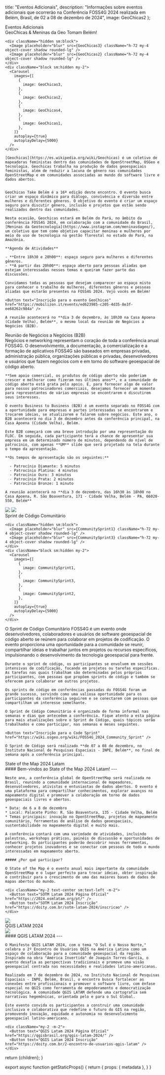
  title: "Eventos Adicionais",
  description: "Informações sobre eventos adicionais que ocorrerão na Conferência FOSS4G 2024 realizada em Belém, Brasil, de 02 a 08 de dezembro de 2024",
  image: GeoChicas2
};

<div className="sm:hidden">
<Heading bubble>Eventos Adicionais</Heading>
</div>

<Heading bubble color="orange">
  GeoChicas &amp; Meninas da Geo Tomam Belém!
</Heading>

<div className="sm:grid sm:grid-cols-12 gap-4">
  <div className="col-span-5 rounded-lg overflow-hidden">

    <div className="hidden sm:block">
      <Image placeholder="blur" src={GeoChicas3} className="h-72 my-4 object-cover shadow rounded-lg" />
      <Image placeholder="blur" src={GeoChicas2} className="h-72 my-4 object-cover shadow rounded-lg" />
    </div>
    <div className="block sm:hidden my-2">
      <Carousel
        images={[
          {
            image: GeoChicas3,
          },
          {
            image: GeoChicas2,
          },
          {
            image: GeoChicas4,
          },
          {
            image: GeoChicas1,
          },
        ]}
        autoplay={true}
        autoplayDelay={5000}
      />
    </div>

  </div>
  <div className="col-span-7">

    [Geochicas](https://es.wikipedia.org/wiki/Geochicas) é um coletivo de mapeadoras feministas dentro das comunidades de OpenStreetMap, OSGeo e tecnologia. Geochicas trabalha na produção de dados geoespaciais feministas, além de reduzir a lacuna de gênero nas comunidades OpenStreetMap e em comunidades associadas ao mundo do software livre e dados abertos.


    GeoChicas Take Belém é a 16ª edição deste encontro. O evento busca criar um espaço dinâmico para diálogo, convivência e diversão entre mulheres e diferentes gêneros. O objetivo do evento é criar um espaço seguro para discutir gênero, inclusão e projetos que estão sendo realizados dentro das comunidades.

    Nesta ocasião, Geochicas estará em Belém do Pará, no âmbito da conferência FOSS4G 2024, em colaboração com a comunidade do Brasil, [Meninas da Geotecnología](https://www.instagram.com/meninasdageo/), um coletivo que tem como objetivo capacitar meninas e mulheres por meio do uso de tecnologia na gestão florestal no estado do Pará, na Amazônia.

    **Agenda de Atividades**

    - **Entre 18h30 e 20h00**: espaço seguro para mulheres e diferentes gêneros.
    - **A partir das 20h00**: espaço aberto para pessoas aliadas que estejam interessadas nesses temas e queiram fazer parte das discussões.

    Convidamos todas as pessoas que desejam comparecer ao espaço misto para conhecer o trabalho de mulheres, diferentes gêneros e pessoas aliadas que estarão presentes na FOSS4G 2024. Vejo vocês em Belém!

    <Button text="Inscrição para o evento GeoChicas" href="https://mobilizon.it/events/ed623985-c205-4d35-8e3f-ee68262c984a" />

    A reunião acontecerá no **dia 3 de dezembro, às 18h30 na Casa Apoena (Cidade Velha), Belém**, o mesmo local da reunião de Negócios a Negócios (B2B).

  </div>
</div>

<Heading bubble color="red">
  Reunião de Negócios a Negócios (B2B)
</Heading>

<div className="grid grid-cols-1 sm:grid-cols-12 gap-4">
  <div className="sm:col-span-7 order-last sm:order-first">
    Negócios e networking representam o coração de toda a conferência anual FOSS4G. O desenvolvimento, a documentação, a comercialização e a formação de aplicativos FOSS4G são baseados em empresas privadas, administração pública, organizações públicas e privadas, desenvolvedores e usuários que fazem negócios com e em torno do software geoespacial de código aberto.

    **Sem apoio comercial, os produtos de código aberto não poderiam crescer e melhorar como fizeram nos últimos anos**, e a comunidade de código aberto está grata pelo apoio. E, para fornecer algo de valor para nossos patrocinadores comerciais, desejamos fornecer um momento para representantes de várias empresas se encontrarem e discutirem seus interesses.

    O evento Business to Business (B2B) é um evento separado no FOSS4G com a oportunidade para empresas e partes interessadas se encontrarem e trocarem ideias, se atualizarem e falarem sobre negócios. Este ano, o B2B acontecerá no dia 3 de dezembro antes da conferência principal, na Casa Apoena (Cidade Velha), Belém.

    Este B2B começará com uma breve introdução por uma representação do FLOC. Em seguida, cada participante terá a chance de apresentar sua empresa em um determinado número de minutos, dependendo do nível de patrocínio, com apenas **UM** slide que será projetado na tela durante o tempo da apresentação.

    **Os tempos de apresentação são os seguintes:**

      - Patrocínio Diamante: 5 minutos
      - Patrocínio Platina: 4 minutos
      - Patrocínio Ouro: 3 minutos
      - Patrocínio Prata: 2 minutos
      - Patrocínio Bronze: 1 minuto

    A reunião acontecerá no **dia 3 de dezembro, das 16h30 às 18h00 no Casa Apoena, R. São Boaventura, 171 - Cidade Velha, Belém - PA, 66020-550, Belém**

  </div>

<div className="sm:col-span-5 rounded-lg overflow-hidden order-first sm:order-last">
  <div className="hidden sm:block">

  <Image placeholder="blur" src={CasaApoena0} className="h-72 my-4 object-cover shadow rounded-lg" />
  <Image placeholder="blur" src={CasaApoena1} className="h-72 my-4 object-cover shadow rounded-lg" />
  </div>
  <div className="block sm:hidden my-2">
    <Carousel
      images={[
        {
          image: CasaApoena0,
        },
        {
          image: CasaApoena1,
        }
      ]}
      autoplay={true}
      autoplayDelay={5000}
    />
  </div>

</div>
</div>

<Heading bubble color="green">
  Sprint de Código Comunitário
</Heading>

<div className="sm:grid sm:grid-cols-12 gap-4">
  <div className="col-span-5 rounded-lg overflow-hidden">

    <div className="hidden sm:block">
      <Image placeholder="blur" src={CommunitySprint1} className="h-72 my-4 object-cover shadow rounded-lg" />
      <Image placeholder="blur" src={CommunitySprint3} className="h-72 my-4 object-cover shadow rounded-lg" />
    </div>
    <div className="block sm:hidden my-2">
      <Carousel
        images={[
          {
            image: CommunitySprint1,
          },
          {
            image: CommunitySprint3,
          },
          {
            image: CommunitySprint2,
          },
        ]}
        autoplay={true}
        autoplayDelay={5000}
      />
    </div>

  </div>
  <div className="col-span-7">
    O Sprint de Código Comunitário FOSS4G é um evento onde desenvolvedores, colaboradores e usuários de software geoespacial de código aberto se reúnem para colaborar em projetos de codificação. O evento proporciona uma oportunidade para a comunidade se reunir, compartilhar ideias e trabalhar juntos em projetos ou recursos específicos, impulsionando o desenvolvimento da tecnologia geoespacial para frente.

    Durante o sprint de código, os participantes se envolvem em sessões intensivas de codificação, focando em projetos ou tarefas específicas. As tarefas nas quais trabalham são determinadas pelos próprios participantes, com pessoas que propõem sprints de código e também se oferecem para colaborar em outros projetos.

    Os sprints de código em conferências passadas do FOSS4G foram um grande sucesso, servindo como uma valiosa oportunidade para os participantes da conferência seguirem e se conectarem com pessoas que compartilham um interesse semelhante.

    O Sprint de Código Comunitário é organizado de forma informal nas semanas e dias que antecedem a conferência. Fique atento a esta página para mais atualizações sobre o Sprint de Código, quais tópicos serão trabalhados e como participar, nas semanas e meses seguintes.

    <Button text="Inscrição para o Code Sprint" href="https://wiki.osgeo.org/wiki/FOSS4G_2024_Community_Sprint" />

    O Sprint de Código será realizado **de 07 a 08 de dezembro, no Instituto Nacional de Pesquisas Espaciais - INPE, Belém**, no final de semana após a conferência principal.
  </div>
</div>


<Heading bubble color="blue">
  State of the Map 2024 Latam
</Heading>

<div className="grid grid-cols-1 sm:grid-cols-12 gap-4 sm:flex-row">
  <div className="sm:col-span-7 order-last sm:order-first">
    #### Bem-vindos ao State of the Map 2024 Latam! 
    ---

    Neste ano, a conferência global de OpenStreetMap será realizada no Brasil, reunindo a comunidade internacional de mapeadores, desenvolvedores, ativistas e entusiastas de dados abertos. O evento é uma plataforma para compartilhar conhecimentos, explorar avanços no mapeamento digital e promover a colaboração em torno de dados geoespaciais livres e abertos.

    * Data: de 6 a 8 de dezembro 
    * Local: Palacete Pinho: R. São Boaventura, 135 - Cidade Velha, Belém
    * Temas principais: inovação no OpenStreetMap, projetos de mapeamento comunitário, ferramentas de análise de dados geoespaciais, sustentabilidade no mapeamento digital e muito mais.

    A conferência contará com uma variedade de atividades, incluindo palestras, workshops práticos, painéis de discussão e oportunidades de networking. Os participantes poderão descobrir novas ferramentas, conhecer projetos inovadores e se conectar com pessoas de todo o mundo interessadas em mapeamento aberto.

    ##### ¿Por qué participar?

    O State of the Map é o evento anual mais importante da comunidade OpenStreetMap e o lugar perfeito para trocar ideias, obter inspiração e contribuir para o crescimento de uma das maiores bases de dados de mapas abertos do mundo.

    <div className="my-2 text-center sm:text-left -m-2">
      <Button text="SOTM Latam 2024 Página Oficial" href="https://2024.osmlatam.org/pt/" />
      <Button text="SOTM Latam 2024 Inscrição" href="https://doity.com.br/sotm-latam-2024/inscricao" />
    </div>

  </div>
  <div className="sm:col-span-5 order-first sm:order-last">
    <Image placeholder="blur" src={SotmLogo} className="my-4 w-full shadow rounded-lg" />
  </div>
</div>

<Heading bubble color="orange">
  QGIS LATAM 2024
</Heading>

<div className="grid grid-cols-1 sm:grid-cols-12 gap-4 sm:flex-row">
  <div className="sm:col-span-5 order-first sm:order-last">
    <Image placeholder="blur" src={QgisLogo} className="my-4 w-full shadow rounded-lg" />
  </div>
  <div className="sm:col-span-7 order-first sm:order-last">
    #### QGIS LATAM 2024
    ---

    O Manifesto QGIS LATAM 2024, com o tema "O Sul é o Nosso Norte," celebra o 2º Encontro de Usuários QGIS na América Latina como um espaço de colaboração para a comunidade geoespacial da região. Inspirado na obra "América Invertida" de Joaquín Torres-García, o evento desafia as perspectivas tradicionais e promove uma visão geoespacial centrada nas necessidades e realidades latino-americanas.

    Realizado em 7 de dezembro de 2024, no Instituto Nacional de Pesquisas Espaciais - INPE, Belém, Brasil, o encontro busca fortalecer as conexões entre profissionais e promover o software livre, com ênfase especial no QGIS como ferramenta de empoderamento e democratização tecnológica. A comunidade QGIS LATAM defende uma cartografia sem narrativas hegemônicas, orientada pelo e para o Sul Global.

    Este evento convida os participantes a construir uma comunidade inclusiva e colaborativa que redefine o futuro do GIS na região, promovendo inovação, equidade e autonomia no desenvolvimento geoespacial latino-americano.

    <div className="my-2 -m-2">
      <Button text="QGIS Latam 2024 Página Oficial" href="https://qgisbrasil.org/qgis-latam-2024/" />
      <Button text="QGIS Latam 2024 Inscrição" href="https://doity.com.br/2-encontro-de-usuarios-qgis-latam" />
    </div>
  </div>
</div>

  return <MdxLayout metadata={metadata}>{children}</MdxLayout>;
}

export async function getStaticProps() {
  return {
    props: {
      metadata
    },
  }
}
